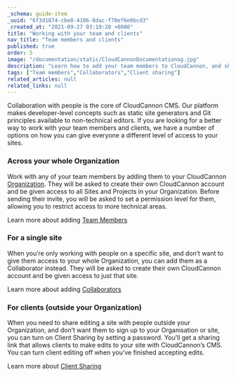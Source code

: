 ```yaml
---
_schema: guide-item
_uuid: "6f3d1874-cbe0-4106-8dac-f70ef6e0bcd3"
_created_at: "2021-09-27 03:19:20 +0000"
title: "Working with your team and clients"
nav_title: "Team members and clients"
published: true
order: 5
image: "/documentation/static/CloudCannonDocumentationog.jpg"
description: "Learn how to add your team members to CloudCannon, and share editing with those outside of your team."
tags: ["Team members","Collaborators","Client sharing"]
related_articles: null
related_links: null
---
```


Collaboration with people is the core of CloudCannon CMS. Our platform makes developer-level concepts such as static site generators and Git principles available to non-technical editors. If you are looking for a better way to work with your team members and clients, we have a number of options on how you can give everyone a different level of access to your sites. 

### Across your whole Organization
Work with any of your team members by adding them to your CloudCannon [Organization](/documentation/articles/what-is-an-organization/). They will be asked to create their own CloudCannon account and be given access to all Sites and Projects in your Organization. Before sending their invite, you will be asked to set a permission level for them, allowing you to restrict access to more technical areas.

Learn more about adding [Team Members](/documentation/articles/giving-clients-access-to-update-a-site/)

### For a single site
When you’re only working with people on a specific site, and don’t want to give them access to your whole Organization, you can add them as a Collaborator instead. They will be asked to create their own CloudCannon account and be given access to just that site.

Learn more about adding [Collaborators](/documentation/articles/sharing-on-a-per-site-basis/)

### For clients (outside your Organization)
When you need to share editing a site with people outside your Organization, and don’t want them to sign up to your Organisation or site, you can turn on Client Sharing by setting a password. You’ll get a sharing link that allows clients to make edits to your site with CloudCannon’s CMS. You can turn client editing off when you’ve finished accepting edits. 

Learn more about [Client Sharing](/documentation/articles/managing-your-team-members/)
